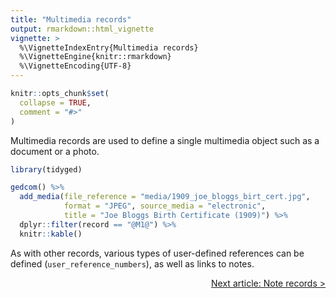 ```yaml
---
title: "Multimedia records"
output: rmarkdown::html_vignette
vignette: >
  %\VignetteIndexEntry{Multimedia records}
  %\VignetteEngine{knitr::rmarkdown}
  %\VignetteEncoding{UTF-8}
---
```


```r
knitr::opts_chunk$set(
  collapse = TRUE,
  comment = "#>"
)
```

Multimedia records are used to define a single multimedia object such as a document or a photo.

```r
library(tidyged)

gedcom() %>% 
  add_media(file_reference = "media/1909_joe_bloggs_birt_cert.jpg",
            format = "JPEG", source_media = "electronic",
            title = "Joe Bloggs Birth Certificate (1909)") %>% 
  dplyr::filter(record == "@M1@") %>% 
  knitr::kable()
```

As with other records, various types of user-defined references can be defined (`user_reference_numbers`), as well as links to notes.

<p style="text-align: right;"><a href="https://jl5000.github.io/tidyged/articles/note_records.html">Next article: Note records ></a></p>